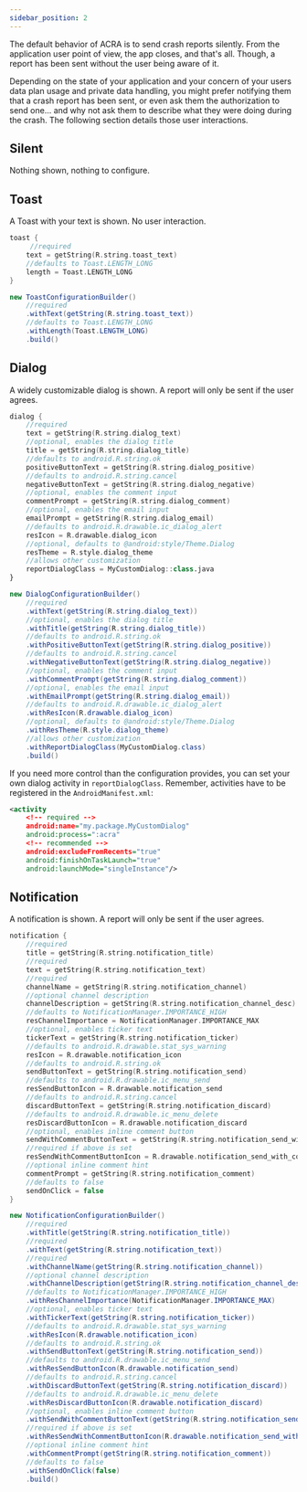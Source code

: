 ```yaml
---
sidebar_position: 2
---
```



The default behavior of ACRA is to send crash reports silently. From the application user point of view, the app closes, and that's all. Though, a report has been sent without the user being aware of it.

Depending on the state of your application and your concern of your users data plan usage and private data handling, you might prefer notifying them that a crash report has been sent, or even ask them the authorization to send one... and why not ask them to describe what they were doing during the crash.
The following section details those user interactions.


## Silent

Nothing shown, nothing to configure.


<SideImage src={ToastImage} alt="Toast Example">

## Toast

A Toast with your text is shown. No user interaction.

<AndroidCode>

```kotlin
toast { 
     //required
    text = getString(R.string.toast_text)
    //defaults to Toast.LENGTH_LONG
    length = Toast.LENGTH_LONG 
}
```

```java
new ToastConfigurationBuilder()
    //required
    .withText(getString(R.string.toast_text))
    //defaults to Toast.LENGTH_LONG
    .withLength(Toast.LENGTH_LONG)
    .build()
```

</AndroidCode>

</SideImage>


<SideImage src={DialogImage} alt="Dialog Example">

## Dialog

A widely customizable dialog is shown. A report will only be sent if the user agrees.

<AndroidCode>

```kotlin
dialog {
    //required
    text = getString(R.string.dialog_text)
    //optional, enables the dialog title
    title = getString(R.string.dialog_title)
    //defaults to android.R.string.ok
    positiveButtonText = getString(R.string.dialog_positive)
    //defaults to android.R.string.cancel
    negativeButtonText = getString(R.string.dialog_negative)
    //optional, enables the comment input
    commentPrompt = getString(R.string.dialog_comment)
    //optional, enables the email input
    emailPrompt = getString(R.string.dialog_email)
    //defaults to android.R.drawable.ic_dialog_alert
    resIcon = R.drawable.dialog_icon
    //optional, defaults to @android:style/Theme.Dialog
    resTheme = R.style.dialog_theme
    //allows other customization
    reportDialogClass = MyCustomDialog::class.java
}
```

```java
new DialogConfigurationBuilder()
    //required
    .withText(getString(R.string.dialog_text))
    //optional, enables the dialog title
    .withTitle(getString(R.string.dialog_title))
    //defaults to android.R.string.ok
    .withPositiveButtonText(getString(R.string.dialog_positive))
    //defaults to android.R.string.cancel
    .withNegativeButtonText(getString(R.string.dialog_negative))
    //optional, enables the comment input
    .withCommentPrompt(getString(R.string.dialog_comment))
    //optional, enables the email input
    .withEmailPrompt(getString(R.string.dialog_email))
    //defaults to android.R.drawable.ic_dialog_alert
    .withResIcon(R.drawable.dialog_icon)
    //optional, defaults to @android:style/Theme.Dialog
    .withResTheme(R.style.dialog_theme)
    //allows other customization
    .withReportDialogClass(MyCustomDialog.class)
    .build()
```

</AndroidCode>

If you need more control than the configuration provides, you can set your own dialog activity in `reportDialogClass`. Remember, activities have to be registered in the `AndroidManifest.xml`:
```xml
<activity
    <!-- required -->
    android:name="my.package.MyCustomDialog"
    android:process=":acra"
    <!-- recommended -->
    android:excludeFromRecents="true"
    android:finishOnTaskLaunch="true"
    android:launchMode="singleInstance"/>
```

</SideImage>


<SideImage src={NotificationImage} alt="Notification Example">

## Notification

A notification is shown. A report will only be sent if the user agrees.

<AndroidCode>

```kotlin
notification {
    //required
    title = getString(R.string.notification_title)
    //required
    text = getString(R.string.notification_text)
    //required
    channelName = getString(R.string.notification_channel)
    //optional channel description
    channelDescription = getString(R.string.notification_channel_desc)
    //defaults to NotificationManager.IMPORTANCE_HIGH
    resChannelImportance = NotificationManager.IMPORTANCE_MAX
    //optional, enables ticker text
    tickerText = getString(R.string.notification_ticker)
    //defaults to android.R.drawable.stat_sys_warning
    resIcon = R.drawable.notification_icon
    //defaults to android.R.string.ok
    sendButtonText = getString(R.string.notification_send)
    //defaults to android.R.drawable.ic_menu_send
    resSendButtonIcon = R.drawable.notification_send
    //defaults to android.R.string.cancel
    discardButtonText = getString(R.string.notification_discard)
    //defaults to android.R.drawable.ic_menu_delete
    resDiscardButtonIcon = R.drawable.notification_discard
    //optional, enables inline comment button
    sendWithCommentButtonText = getString(R.string.notification_send_with_comment)
    //required if above is set
    resSendWithCommentButtonIcon = R.drawable.notification_send_with_comment
    //optional inline comment hint
    commentPrompt = getString(R.string.notification_comment)
    //defaults to false
    sendOnClick = false
}
```

```java
new NotificationConfigurationBuilder()
    //required
    .withTitle(getString(R.string.notification_title))
    //required
    .withText(getString(R.string.notification_text))
    //required
    .withChannelName(getString(R.string.notification_channel))
    //optional channel description
    .withChannelDescription(getString(R.string.notification_channel_desc))
    //defaults to NotificationManager.IMPORTANCE_HIGH
    .withResChannelImportance(NotificationManager.IMPORTANCE_MAX)
    //optional, enables ticker text
    .withTickerText(getString(R.string.notification_ticker))
    //defaults to android.R.drawable.stat_sys_warning
    .withResIcon(R.drawable.notification_icon)
    //defaults to android.R.string.ok
    .withSendButtonText(getString(R.string.notification_send))
    //defaults to android.R.drawable.ic_menu_send
    .withResSendButtonIcon(R.drawable.notification_send)
    //defaults to android.R.string.cancel
    .withDiscardButtonText(getString(R.string.notification_discard))
    //defaults to android.R.drawable.ic_menu_delete
    .withResDiscardButtonIcon(R.drawable.notification_discard)
    //optional, enables inline comment button
    .withSendWithCommentButtonText(getString(R.string.notification_send_with_comment))
    //required if above is set
    .withResSendWithCommentButtonIcon(R.drawable.notification_send_with_comment)
    //optional inline comment hint
    .withCommentPrompt(getString(R.string.notification_comment))
    //defaults to false
    .withSendOnClick(false)
    .build()
```

</AndroidCode>

</SideImage>
